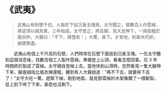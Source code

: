 # 《武夷》

> 武夷山有削壁千仞，人每於下拾沉香玉塊焉。太守聞之，督數百人作雲梯，將造頂以覘其異，三年始成。太守登之，將及巔，見大足伸下，一拇指粗於搗衣杵，大聲曰：「不下，將墮矣！」大驚，疾下。才至地，則架木朽折，崩墜無遺。

&emsp;&emsp;武夷山有個上千尺高的石壁，人們時常在石壁下面撿到沉香玉塊。一位太守聽到這個消息後，找數百個工人製作雲梯。準備登上山頂，看看怎麼回事。花 3 年時間終於製成了雲梯。太守親自登梯上去，當他快到山頂時，忽然看見一隻大腳伸下來，腳底姆指比搗衣捶還粗，聽到有人大聲說道：“再不下去，就要摔下去了！”太守大吃一驚，趕緊下梯，剛到地面，就見那雲梯的木架像爛了一樣斷裂，從上到下垮了下來，甚麼也沒剩下。
